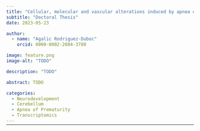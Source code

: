 ```yaml
---
title: "Cellular, molecular and vascular alterations induced by apnea of prematurity in the murine cerebellum"
subtitle: "Doctoral Thesis"
date: 2023-05-23

author:
  - name: "Agalic Rodriguez-Duboc"
    orcid: 0000-0002-2084-3780

image: feature.png
image-alt: "TODO"

description: "TODO"

abstract: TODO

categories:
  - Neurodevelopment
  - Cerebellum
  - Apnea of Prematurity
  - Transcriptomics
---
```


<hr style="margin-bottom: 30px; margin-top: -12px">

<!-- <object data="PhD Thesis.pdf" type="application/pdf" width="900" height="900">
  <p><a href="PhD Thesis.pdf">Link to the PDF</a></p>
</object> -->